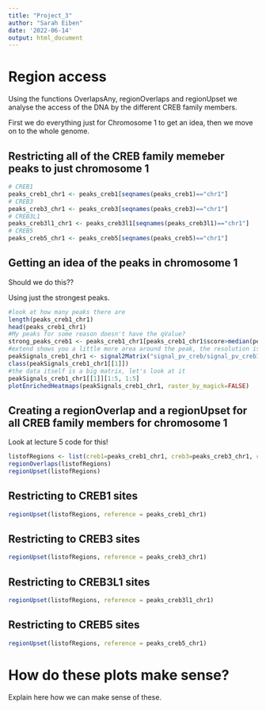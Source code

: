 ---
title: "Project_3"
author: "Sarah Eiben"
date: '2022-06-14'
output: html_document
---

# Region access

Using the functions OverlapsAny, regionOverlaps and regionUpset we analyse the access of the DNA by the different CREB family members.

First we do everything just for Chromosome 1 to get an idea, then we move on to the whole genome.

## Restricting all of the CREB family memeber peaks to just chromosome 1

```{r}
# CREB1
peaks_creb1_chr1 <- peaks_creb1[seqnames(peaks_creb1)=="chr1"]
# CREB3
peaks_creb3_chr1 <- peaks_creb3[seqnames(peaks_creb3)=="chr1"]
# CREB3L1
peaks_creb3l1_chr1 <- peaks_creb3l1[seqnames(peaks_creb3l1)=="chr1"]
# CREB5
peaks_creb5_chr1 <- peaks_creb5[seqnames(peaks_creb5)=="chr1"]
```

## Getting an idea of the peaks in chromosome 1

Should we do this??

Using just the strongest peaks.

```{r}
#look at how many peaks there are
length(peaks_creb1_chr1)
head(peaks_creb1_chr1)
#My peaks for some reason doesn't have the qValue?
strong_peaks_creb1 <- peaks_creb1_chr1[peaks_creb1_chr1$score>median(peaks_creb1_chr1$score)]
#extend shows you a little more area around the peak, the resolution is 20, specify the regions you want to analyse
peakSignals_creb1_chr1 <- signal2Matrix("signal_pv_creb/signal_pv_creb1", regions=strong_peaks_creb1, extend=2000, w=20)
class(peakSignals_creb1_chr1[[1]])
#the data itself is a big matrix, let's look at it
peakSignals_creb1_chr1[[1]][1:5, 1:5]
plotEnrichedHeatmaps(peakSignals_creb1_chr1, raster_by_magick=FALSE)
```

## Creating a regionOverlap and a regionUpset for all CREB family members for chromosome 1

Look at lecture 5 code for this!

```{r}
listofRegions <- list(creb1=peaks_creb1_chr1, creb3=peaks_creb3_chr1, creb3l1=peaks_creb3l1_chr1, creb5=peaks_creb5_chr1)
regionOverlaps(listofRegions)
regionUpset(listofRegions)
```

## Restricting to CREB1 sites

```{r}
regionUpset(listofRegions, reference = peaks_creb1_chr1)
```

## Restricting to CREB3 sites

```{r}
regionUpset(listofRegions, reference = peaks_creb3_chr1)
```

## Restricting to CREB3L1 sites

```{r}
regionUpset(listofRegions, reference = peaks_creb3l1_chr1)
```
## Restricting to CREB5 sites

```{r}
regionUpset(listofRegions, reference = peaks_creb5_chr1)
```

# How do these plots make sense?

Explain here how we can make sense of these.
